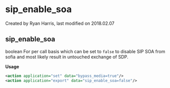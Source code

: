 
# sip_enable_soa 

 Created by  Ryan Harris, last modified on 2018.02.07

## sip_enable_soa

boolean For per call basis which can be set to `false` to disable SIP SOA from sofia and most likely result in untouched exchange of SDP.

**Usage**

```xml
<action application="set" data="bypass_media=true"/>
<action application="export" data="sip_enable_soa=false"/>
```



